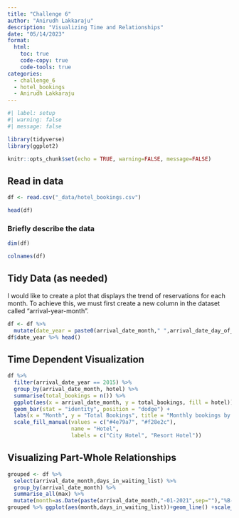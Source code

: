 ```yaml
---
title: "Challenge 6"
author: "Anirudh Lakkaraju"
description: "Visualizing Time and Relationships"
date: "05/14/2023"
format:
  html:
    toc: true
    code-copy: true
    code-tools: true
categories:
  - challenge_6
  - hotel_bookings
  - Anirudh Lakkaraju
---
```


```r
#| label: setup
#| warning: false
#| message: false

library(tidyverse)
library(ggplot2)

knitr::opts_chunk$set(echo = TRUE, warning=FALSE, message=FALSE)
```

## Read in data

```r
df <- read.csv("_data/hotel_bookings.csv")
```

```r
head(df)
```

### Briefly describe the data

```r
dim(df)
```

```r
colnames(df)
```

## Tidy Data (as needed)

I would like to create a plot that displays the trend of reservations for each month. To achieve this, we must first create a new column in the dataset called "arrival-year-month".

```r
df <- df %>% 
  mutate(date_year = paste0(arrival_date_month," ",arrival_date_day_of_month," ",arrival_date_year))
df$date_year %>% head()
```

## Time Dependent Visualization

```r
df %>%
  filter(arrival_date_year == 2015) %>%
  group_by(arrival_date_month, hotel) %>%
  summarise(total_bookings = n()) %>%
  ggplot(aes(x = arrival_date_month, y = total_bookings, fill = hotel)) +
  geom_bar(stat = "identity", position = "dodge") +
  labs(x = "Month", y = "Total Bookings", title = "Monthly bookings by hotel") +
  scale_fill_manual(values = c("#4e79a7", "#f28e2c"), 
                    name = "Hotel", 
                    labels = c("City Hotel", "Resort Hotel"))
```

## Visualizing Part-Whole Relationships

```r
grouped <- df %>% 
  select(arrival_date_month,days_in_waiting_list) %>% 
  group_by(arrival_date_month) %>% 
  summarise_all(max) %>% 
  mutate(month=as.Date(paste(arrival_date_month,"-01-2021",sep=""),"%B-%d-%Y"))
grouped %>% ggplot(aes(month,days_in_waiting_list))+geom_line() +scale_x_date(date_labels = "%B",date_breaks = "1 month")+ labs(title="max days in waiting list per month")
```
